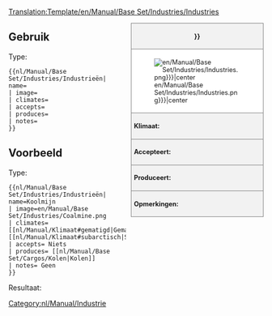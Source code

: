 <noinclude>[[Translation:Template/en/Manual/Base Set/Industries/Industries]]</noinclude><!--
This is a Template for Industries. '''DO NOT EDIT THIS PAGE''', edit the specific article instead.
--><noinclude></noinclude><!--
--><div style="float:right; width:260px; font-size:90%; border:1px solid gray; background-color:#f2f2f2; margin-left:10px; margin-bottom:10px">
<div style="text-align:center; border-bottom:1px solid gray; padding:5px"><strong>{{{name|{{PAGENAME}}}}}</strong></div>
<div style="background-color:white; padding:5px">[[File:{{{image|en/Manual/Base Set/Industries/Industries.png}}}|center]]</div>
<div style="border-top:1px solid gray; padding:5px"><strong>Klimaat:</strong> {{{climates}}}</div>
<div style="border-top:1px solid gray; padding:5px"><strong>Accepteert:</strong> {{{accepts}}}</div>
<div style="border-top:1px solid gray; padding:5px"><strong>Produceert:</strong> {{{produces}}}</div>
<div style="border-top:1px solid gray; padding:5px"><strong>Opmerkingen:</strong> {{{notes|None}}}</div>
</div><noinclude>

{{en/-}}
==Gebruik==
Type:
<pre>{{nl/Manual/Base Set/Industries/Industrieën| name=
| image=
| climates=
| accepts=
| produces=
| notes=
}}</pre>

==Voorbeeld==
Type:
<pre>{{nl/Manual/Base Set/Industries/Industrieën| name=Koolmijn
| image=en/Manual/Base Set/Industries/Coalmine.png
| climates=[[nl/Manual/Klimaat#gematigd|Gematigd]], [[nl/Manual/Klimaat#subarctisch|Subarctisch]]
| accepts= Niets
| produces= [[nl/Manual/Base Set/Cargos/Kolen|Kolen]]
| notes= Geen
}}</pre>
Resultaat:
{{nl/Manual/Base Set/Industries/Industrieën| name=Koolmijn
| image=en/Manual/Base Set/Industries/Coalmine.png
| climates=[[nl/Manual/Klimaat#gematigd|Gematigd]], [[nl/Manual/Klimaat#subarctisch|Subarctisch]]
| accepts= Niets
| produces= [[nl/Manual/Base Set/Cargos/Kolen|Kolen]]
| notes= Geen
}}
</noinclude><includeonly>
[[Category:nl/Manual/Industrie]]</includeonly>